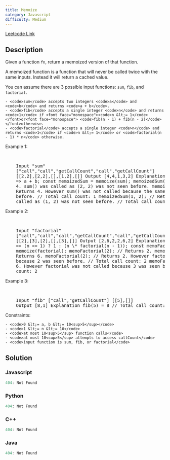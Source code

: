 ```yaml
---
title: Memoize
category: Javascript
difficulty: Medium
---
```


<Callout>

[Leetcode Link](https://leetcode.com/problems/memoize)

</Callout>

## Description

Given a function <code>fn</code>, return a memoized version of that function.

A memoized function is a function that will never be called twice with the same inputs. Instead it will return a cached value.

You can assume there are 3 possible input functions: <code>sum</code>, <code>fib</code>, and <code>factorial</code>.

    - <code>sum</code> accepts two integers <code>a</code> and <code>b</code> and returns <code>a + b</code>.
    - <code>fib</code> accepts a single integer <code>n</code> and returns <code>1</code> if <font face="monospace"><code>n &lt;= 1</code> </font>or<font face="monospace"> <code>fib(n - 1) + fib(n - 2)</code> </font>otherwise.
    - <code>factorial</code> accepts a single integer <code>n</code> and returns <code>1</code> if <code>n &lt;= 1</code> or <code>factorial(n - 1) * n</code> otherwise.

Example 1:

<br />

<pre className="overflow-x-auto">
	Input &quot;sum&quot;
	[&quot;call&quot;,&quot;call&quot;,&quot;getCallCount&quot;,&quot;call&quot;,&quot;getCallCount&quot;]
	[[2,2],[2,2],[],[1,2],[]] Output [4,4,1,3,2] Explanation const sum = (a, b)
	=&gt; a + b; const memoizedSum = memoize(sum); memoizedSum(2, 2); // Returns
	4. sum() was called as (2, 2) was not seen before. memoizedSum(2, 2); //
	Returns 4. However sum() was not called because the same inputs were seen
	before. // Total call count: 1 memoizedSum(1, 2); // Returns 3. sum() was
	called as (1, 2) was not seen before. // Total call count: 2
</pre>

Example 2:

<br />

<pre className="overflow-x-auto">
	Input &quot;factorial&quot;
	[&quot;call&quot;,&quot;call&quot;,&quot;call&quot;,&quot;getCallCount&quot;,&quot;call&quot;,&quot;getCallCount&quot;]
	[[2],[3],[2],[],[3],[]] Output [2,6,2,2,6,2] Explanation const factorial = (n)
	=&gt; (n &lt;= 1) ? 1 : (n \* factorial(n - 1)); const memoFactorial =
	memoize(factorial); memoFactorial(2); // Returns 2. memoFactorial(3); //
	Returns 6. memoFactorial(2); // Returns 2. However factorial was not called
	because 2 was seen before. // Total call count: 2 memoFactorial(3); // Returns
	6. However factorial was not called because 3 was seen before. // Total call
	count: 2
</pre>

Example 3:

<br />

<pre className="overflow-x-auto">
	Input &quot;fib&quot; [&quot;call&quot;,&quot;getCallCount&quot;] [[5],[]]
	Output [8,1] Explanation fib(5) = 8 // Total call count: 1
</pre>

Constraints:

    - <code>0 &lt;= a, b &lt;= 10<sup>5</sup></code>
    - <code>1 &lt;= n &lt;= 10</code>
    - <code>at most 10<sup>5</sup> function calls</code>
    - <code>at most 10<sup>5</sup> attempts to access callCount</code>
    - <code>input function is sum, fib, or factorial</code>

## Solution

### Javascript

```javascript
404: Not Found
```

### Python

```python
404: Not Found
```

### C++

```cpp
404: Not Found
```

### Java

```java
404: Not Found
```
